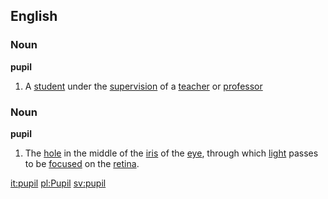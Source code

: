 ==English==

===Noun===
'''pupil'''
#A [[student]] under the [[supervision]] of a [[teacher]] or [[professor]]
{{wikipedia}}
===Noun===
'''pupil'''
#The [[hole]] in the middle of the [[iris]] of the [[eye]], through which [[light]] passes to be [[focus]]ed on the [[retina]].

[[it:pupil]]
[[pl:Pupil]]
[[sv:pupil]]